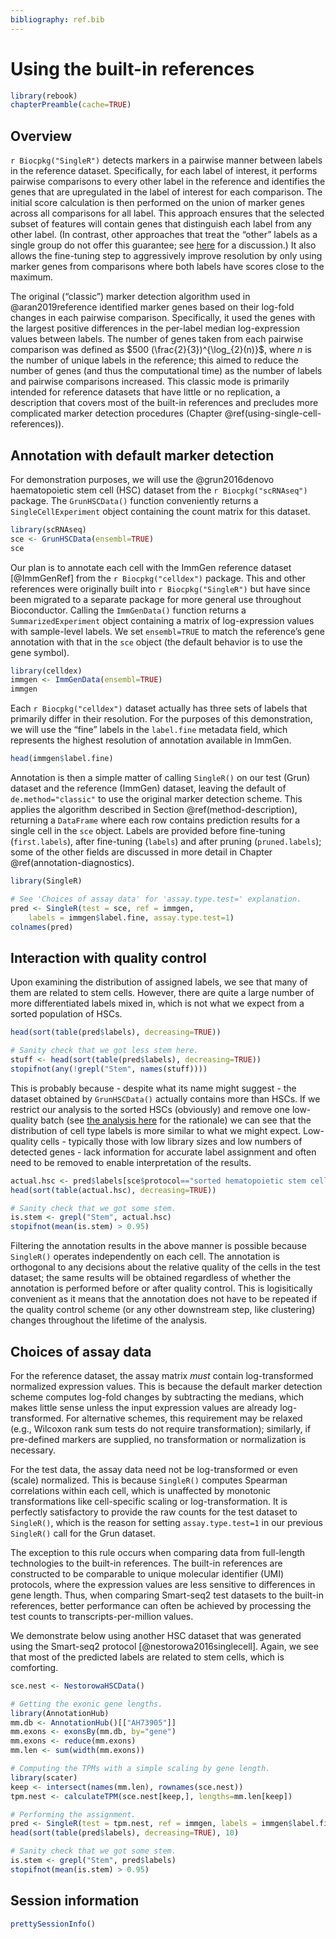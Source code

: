 ```yaml
---
bibliography: ref.bib
---
```


# Using the built-in references

```r
library(rebook)
chapterPreamble(cache=TRUE)
```

## Overview

`r Biocpkg("SingleR")` detects markers in a pairwise manner between labels in the reference dataset.
Specifically, for each label of interest, it performs pairwise comparisons to every other label in the reference
and identifies the genes that are upregulated in the label of interest for each comparison.
The initial score calculation is then performed on the union of marker genes across all comparisons for all label.
This approach ensures that the selected subset of features will contain genes that distinguish each label from any other label.
(In contrast, other approaches that treat the "other" labels as a single group do not offer this guarantee;
see [here](https://osca.bioconductor.org/marker-detection.html#standard-application) for a discussion.)
It also allows the fine-tuning step to aggressively improve resolution by only using marker genes 
from comparisons where both labels have scores close to the maximum.

The original ("classic") marker detection algorithm used in @aran2019reference identified marker genes 
based on their log-fold changes in each pairwise comparison.
Specifically, it used the genes with the largest positive differences in the per-label median log-expression values between labels.
The number of genes taken from each pairwise comparison was defined as $500 (\frac{2}{3})^{\log_{2}(n)}$,
where $n$ is the number of unique labels in the reference;
this aimed to reduce the number of genes (and thus the computational time) as the number of labels and pairwise comparisons increased.
This classic mode is primarily intended for reference datasets that have little or no replication,
a description that covers most of the built-in references 
and precludes more complicated marker detection procedures (Chapter \@ref(using-single-cell-references)).

## Annotation with default marker detection 

For demonstration purposes, we will use the @grun2016denovo haematopoietic stem cell (HSC)
dataset from the `r Biocpkg("scRNAseq")` package.
The `GrunHSCData()` function conveniently returns a `SingleCellExperiment` 
object containing the count matrix for this dataset.

```r
library(scRNAseq)
sce <- GrunHSCData(ensembl=TRUE)
sce
```

Our plan is to annotate each cell with the ImmGen reference dataset [@ImmGenRef] from the `r Biocpkg("celldex")` package.
This and other references were originally built into `r Biocpkg("SingleR")`
but have since been migrated to a separate package for more general use throughout Bioconductor.
Calling the `ImmGenData()` function returns a `SummarizedExperiment` object 
containing a matrix of log-expression values with sample-level labels.
We set `ensembl=TRUE` to match the reference's gene annotation with that in the `sce` object
(the default behavior is to use the gene symbol).

```r
library(celldex)
immgen <- ImmGenData(ensembl=TRUE)
immgen
```

Each `r Biocpkg("celldex")` dataset actually has three sets of labels that primarily differ in their resolution.
For the purposes of this demonstration, we will use the "fine" labels in the `label.fine` metadata field,
which represents the highest resolution of annotation available in ImmGen.

```r
head(immgen$label.fine)
```

Annotation is then a simple matter of calling `SingleR()` on our test (Grun) dataset and the reference (ImmGen) dataset,
leaving the default of `de.method="classic"` to use the original marker detection scheme.
This applies the algorithm described in Section \@ref(method-description),
returning a `DataFrame` where each row contains prediction results for a single cell in the `sce` object.
Labels are provided before fine-tuning (`first.labels`), after fine-tuning (`labels`) and after pruning (`pruned.labels`);
some of the other fields are discussed in more detail in Chapter \@ref(annotation-diagnostics).

```r
library(SingleR)

# See 'Choices of assay data' for 'assay.type.test=' explanation.
pred <- SingleR(test = sce, ref = immgen, 
    labels = immgen$label.fine, assay.type.test=1)
colnames(pred)
```

## Interaction with quality control

Upon examining the distribution of assigned labels, we see that many of them are related to stem cells.
However, there are quite a large number of more differentiated labels mixed in,
which is not what we expect from a sorted population of HSCs.

```r
head(sort(table(pred$labels), decreasing=TRUE))
```

```r
# Sanity check that we got less stem here.
stuff <- head(sort(table(pred$labels), decreasing=TRUE))
stopifnot(any(!grepl("Stem", names(stuff))))
```

This is probably because - despite what its name might suggest -
the dataset obtained by `GrunHSCData()` actually contains more than HSCs.
If we restrict our analysis to the sorted HSCs (obviously) and remove one low-quality batch
(see [the analysis here](https://osca.bioconductor.org/merged-hcsc.html#quality-control-12) for the rationale)
we can see that the distribution of cell type labels is more similar to what we might expect.
Low-quality cells - typically those with low library sizes and low numbers of detected genes -
lack information for accurate label assignment and often need to be removed to enable interpretation of the results.

```r
actual.hsc <- pred$labels[sce$protocol=="sorted hematopoietic stem cells" & sce$sample!="JC4"]
head(sort(table(actual.hsc), decreasing=TRUE))
```

```r
# Sanity check that we got some stem.
is.stem <- grepl("Stem", actual.hsc)
stopifnot(mean(is.stem) > 0.95)
```

Filtering the annotation results in the above manner is possible because `SingleR()` operates independently on each cell.
The annotation is orthogonal to any decisions about the relative quality of the cells in the test dataset;
the same results will be obtained regardless of whether the annotation is performed before or after quality control.
This is logisitically convenient as it means that the annotation does not have to be repeated 
if the quality control scheme (or any other downstream step, like clustering) changes throughout the lifetime of the analysis.

## Choices of assay data

For the reference dataset, the assay matrix _must_ contain log-transformed normalized expression values.
This is because the default marker detection scheme computes log-fold changes by subtracting the medians,
which makes little sense unless the input expression values are already log-transformed.
For alternative schemes, this requirement may be relaxed (e.g., Wilcoxon rank sum tests do not require transformation);
similarly, if pre-defined markers are supplied, no transformation or normalization is necessary.

For the test data, the assay data need not be log-transformed or even (scale) normalized.
This is because `SingleR()` computes Spearman correlations within each cell, 
which is unaffected by monotonic transformations like cell-specific scaling or log-transformation.
It is perfectly satisfactory to provide the raw counts for the test dataset to `SingleR()`,
which is the reason for setting `assay.type.test=1` in our previous `SingleR()` call for the Grun dataset.

The exception to this rule occurs when comparing data from full-length technologies to the built-in references.
The built-in references are constructed to be comparable to unique molecular identifier (UMI) protocols,
where the expression values are less sensitive to differences in gene length.
Thus, when comparing Smart-seq2 test datasets to the built-in references,
better performance can often be achieved by processing the test counts to transcripts-per-million values.

We demonstrate below using another HSC dataset that was generated using the Smart-seq2 protocol [@nestorowa2016singlecell].
Again, we see that most of the predicted labels are related to stem cells, which is comforting.

```r
sce.nest <- NestorowaHSCData()

# Getting the exonic gene lengths.
library(AnnotationHub)
mm.db <- AnnotationHub()[["AH73905"]]
mm.exons <- exonsBy(mm.db, by="gene")
mm.exons <- reduce(mm.exons)
mm.len <- sum(width(mm.exons))

# Computing the TPMs with a simple scaling by gene length.
library(scater)
keep <- intersect(names(mm.len), rownames(sce.nest))
tpm.nest <- calculateTPM(sce.nest[keep,], lengths=mm.len[keep])

# Performing the assignment.
pred <- SingleR(test = tpm.nest, ref = immgen, labels = immgen$label.fine)
head(sort(table(pred$labels), decreasing=TRUE), 10)
```

```r
# Sanity check that we got some stem.
is.stem <- grepl("Stem", pred$labels)
stopifnot(mean(is.stem) > 0.95)
```

## Session information {-}

```r
prettySessionInfo()
```

